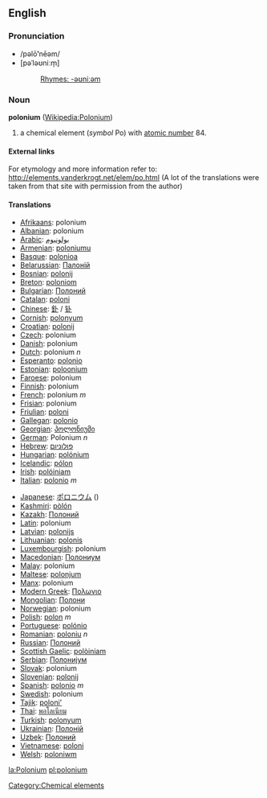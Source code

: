 {{See|Polonium}}

==English==
{{elements|Po|Bismuth|Bi|Astatine|At}}
===Pronunciation===
*/pəlō'''ʹ'''nēəm/
*[pəˈləʊniːm̩]
*:[[Rhymes:English:-əʊniːəm|Rhymes: -əʊniːəm]]
=== Noun ===
'''polonium''' ([[w:Polonium|Wikipedia:Polonium]])

# a chemical element (''symbol'' Po) with [[atomic number]] 84.

====External links====
For etymology and more information refer to:
http://elements.vanderkrogt.net/elem/po.html
(A lot of the translations were taken from that site with permission from the author)

==== Translations ====
{{top}}
*[[Afrikaans]]: polonium
*[[Albanian]]: polonium
*[[Arabic]]: [[بولونيوم]]
*[[Armenian]]: [[poloniumu]]
*[[Basque]]: [[polonioa]]
*[[Belarussian]]: [[Палонiй]]
*[[Bosnian]]: [[polonij]]
*[[Breton]]: [[poloniom]]
*[[Bulgarian]]: [[Полоний]]
*[[Catalan]]: [[poloni]]
*[[Chinese]]: [[釙]] / [[钋]]
*[[Cornish]]: [[polonyum]]
*[[Croatian]]: [[polonij]]
*[[Czech]]: polonium
*[[Danish]]: polonium
*[[Dutch]]: polonium ''n''
*[[Esperanto]]: [[polonio]]
*[[Estonian]]: [[poloonium]]
*[[Faroese]]: polonium
*[[Finnish]]: polonium
*[[French]]: polonium ''m''
*[[Frisian]]: polonium
*[[Friulian]]: [[poloni]]
*[[Gallegan]]: [[polonio]]
*[[Georgian]]: [[პოლონიუმი]]
*[[German]]: Polonium ''n''
*[[Hebrew]]: [[פולוניום]]
*[[Hungarian]]: [[polónium]]
*[[Icelandic]]: [[pólon]]
*[[Irish]]: [[polóiniam]]
*[[Italian]]: [[polonio]] ''m''
{{mid}}
*[[Japanese]]: [[ポロニウム]] ()
*[[Kashmiri]]: [[pòlón]]
*[[Kazakh]]: [[Полоний]]
*[[Latin]]: polonium
*[[Latvian]]: [[polonijs]]
*[[Lithuanian]]: [[polonis]]
*[[Luxembourgish]]: polonium
*[[Macedonian]]: [[Полониум]]
*[[Malay]]: polonium
*[[Maltese]]: [[polonjum]]
*[[Manx]]: polonium
*[[Modern Greek]]: [[Πολωνιο]] '' ''
*[[Mongolian]]: [[Полони]]
*[[Norwegian]]: polonium
*[[Polish]]: [[polon]] ''m''
*[[Portuguese]]: [[polónio]]
*[[Romanian]]: [[poloniu]] ''n''
*[[Russian]]: [[Полоний]] '' ''
*[[Scottish Gaelic]]: [[polòiniam]]
*[[Serbian]]: [[Полониjум]]
*[[Slovak]]: polonium
*[[Slovenian]]: [[polonij]]
*[[Spanish]]: [[polonio]] ''m''
*[[Swedish]]: polonium
*[[Tajik]]: [[poloni']]
*[[Thai]]: [[พอโลเนียม]]
*[[Turkish]]: [[polonyum]]
*[[Ukrainian]]: [[Полонiй]]
*[[Uzbek]]: [[Полоний]]
*[[Vietnamese]]: [[poloni]]
*[[Welsh]]: [[poloniwm]]
{{bottom}}

[[Category:Chemical elements]]

[[la:Polonium]]
[[pl:polonium]]